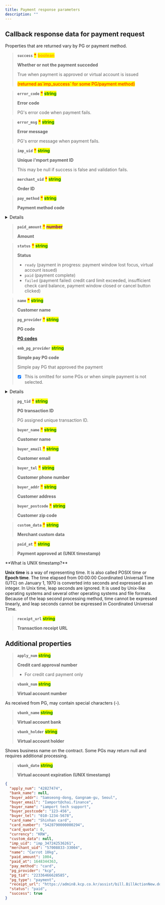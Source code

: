 ```yaml
---
title: Payment response parameters
description: ""
---
```




## Callback response data for payment request

<Hint style="info">
Properties that are returned vary by PG or payment method.

</Hint>

> **`success`** <mark style="color:red;">**\***</mark> <mark style="color:orange;">**boolean**</mark>
>
> **Whether or not the payment succeded**
>
> True when payment is approved or virtual account is issued
>
> <mark style="color:red;">
>   (returned as`imp_success` for some PG/payment method)
> </mark>

> **`error_code`** <mark style="color:red;">**\***</mark> <mark style="color:green;">**string**</mark>
>
> **Error code**
>
> PG's error code when payment fails.

> **`error_msg`** <mark style="color:red;">**\***</mark> <mark style="color:green;">**string**</mark>
>
> **Error message**
>
> PG's error message when payment fails.

> **`imp_uid`** <mark style="color:red;">**\***</mark> <mark style="color:green;">**string**</mark>
>
> **Unique i'mport payment ID**
>
> This may be null if success is false and validation fails.

> **`merchant_uid`** <mark style="color:red;">**\***</mark> <mark style="color:green;">**string**</mark>
>
> **Order ID**

> **`pay_method`** <mark style="color:red;">**\***</mark> <mark style="color:green;">**string**</mark>
>
> **Payment method code**

<Details>
<p slot="summary">Payment method codes</p>

- `card` (credit card)
- `trans`(instant account transfer)
- `vbank`(virtual account)
- `phone`(mobile micropayment)
- `samsung`(Samsung Pay)
- `kpay` (KPay app)
- `kakaopay`(Kakao Pay)
- `payco` ( PAYCO)
- `lpay` (LPAY)
- `ssgpay`(SSG Pay)
- `tosspay`(Toss simple pay)
- `cultureland`(Cultureland)
- `smartculture`(Smart Culture)
- `happymoney`(Happy Money)
- `booknlife`(Book culture gift certificate)
- `point`(points, e.g., Benepia)
- `wechat`(WeChat Pay)
- `alipay`(Alipay)
- `unionpay`(UnionPay)
- `tenpay`(TenPay)

</Details>

> **`paid_amount`** <mark style="color:red;">**\***</mark> <mark style="color:purple;">**number**</mark>
>
> **Amount**

> **`status`** <mark style="color:red;">**\***</mark> <mark style="color:green;">**string**</mark>
>
> **Status**
>
> - `ready` (payment in progress: payment window lost focus, virtual account issued)
> - `paid` (payment complete)
> - `failed` (payment failed: credit card limit exceeded, insufficient check card balance, payment window closed or cancel button clicked)

> **`name`** <mark style="color:red;">**\***</mark> <mark style="color:green;">**string**</mark>
>
> **Customer name**

> **`pg_provider`** <mark style="color:red;">**\***</mark> <mark style="color:green;">**string**</mark>
>
> **PG code**
>
> [**PG codes**](../../tips/pg-codes)

> **`emb_pg_provider`** <mark style="color:green;">**string**</mark>
>
> **Simple pay PG code**
>
> Simple pay PG that approved the payment
>
> - [x] This is omitted for some PGs or when simple payment is not selected.

<Details>
<p slot="summary">Simple pay codes</p>

- naverpay
- kakopay
- payco
- samsungpay
- ssgpay
- lpay
- kpay

</Details>

> **`pg_tid`** <mark style="color:red;">**\***</mark> <mark style="color:green;">**string**</mark>
>
> **PG transaction ID**
>
> PG assigned unique transaction ID.

> **`buyer_name`** <mark style="color:red;">**\***</mark> <mark style="color:green;">**string**</mark>
>
> **Customer name**

> **`buyer_email`** <mark style="color:red;">**\***</mark> <mark style="color:green;">**string**</mark>
>
> **Customer email**

> **`buyer_tel`** <mark style="color:red;">**\***</mark> <mark style="color:green;">**string**</mark>
>
> **Customer phone number**

> **`buyer_addr`** <mark style="color:red;">**\***</mark> <mark style="color:green;">**string**</mark>
>
> **Customer address**

> **`buyer_postcode`** <mark style="color:red;">**\***</mark> <mark style="color:green;">**string**</mark>
>
> **Customer zip code**

> **`custom_data`** <mark style="color:red;">**\***</mark> <mark style="color:green;">**string**</mark>
>
> **Merchant custom data**

> **`paid_at`** <mark style="color:red;">**\***</mark> <mark style="color:green;">**string**</mark>
>
> **Payment approved at** **(UNIX timestamp)**

<Hint style="info">
**What is UNIX timestamp?**

**Unix time** is a way of representing time. It is also called POSIX time or **Epoch time**. The time elapsed from 00:00:00 Coordinated Universal Time (UTC) on January 1, 1970 is converted into seconds and expressed as an integer. In Unix time, leap seconds are ignored. It is used by Unix-like operating systems and several other operating systems and file formats. Because of the leap second processing method, time cannot be expressed linearly, and leap seconds cannot be expressed in Coordinated Universal Time.

</Hint>

> **`receipt_url`** <mark style="color:green;">**string**</mark>
>
> **Transaction receipt URL**

## Additional properties

> **`apply_num`** <mark style="color:green;">**string**</mark>
>
> **Credit card approval number**
>
> - For credit card payment only

> **`vbank_num`** <mark style="color:green;">**string**</mark>
>
> **Virtual account number**

<Hint style="warning">
As received from PG, may contain special characters (-).

</Hint>

> **`vbank_name`** <mark style="color:green;">**string**</mark>
>
> **Virtual account bank**

> **`vbank_holder`** <mark style="color:green;">**string**</mark>
>
> **Virtual account holder**

<Hint style="warning">
Shows business name on the contract. Some PGs may return null and requires additional processing.

</Hint>

> **`vbank_date`** <mark style="color:green;">**string**</mark>
>
> **Virtual account expiration** **(UNIX timestamp)**

```json title="Sample response object"
{
  "apply_num": "42827474",
  "bank_name": null,
  "buyer_addr": "Samseong-dong, Gangnam-gu, Seoul",
  "buyer_email": "Iamport@chai.finance",
  "buyer_name": "iamport tech support",
  "buyer_postcode": "123-456",
  "buyer_tel": "010-1234-5678",
  "card_name": "Shinhan card",
  "card_number": "5428790000000294",
  "card_quota": 0,
  "currency": "KRW",
  "custom_data": null,
  "imp_uid": "imp_347242536261",
  "merchant_uid": "57008833-33004",
  "name": "Carrot 10kg",
  "paid_amount": 1004,
  "paid_at": 1648344363,
  "pay_method": "card",
  "pg_provider": "kcp",
  "pg_tid": "22336466628585",
  "pg_type": "payment",
  "receipt_url": "https://admin8.kcp.co.kr/assist/bill.BillActionNew.do?cmd=card_bill&tno=22336466628585&order_no=imp_347242536261&trade_mony=1004",
  "status": "paid",
  "success": true
}
```

